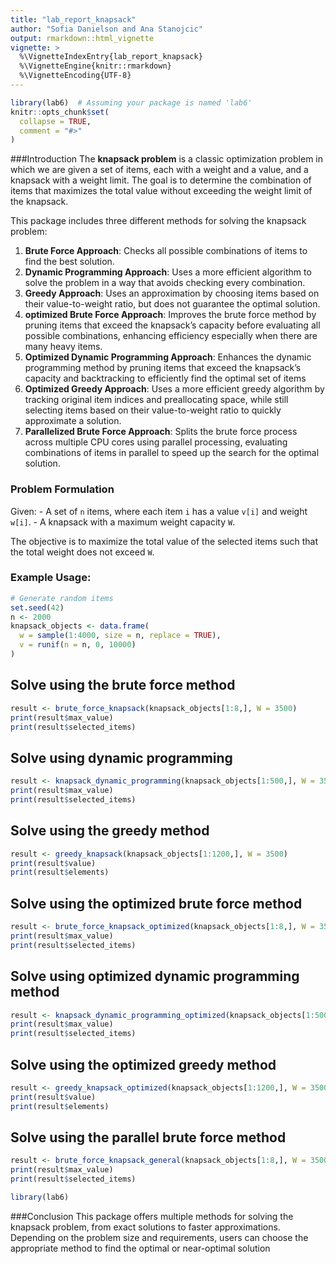 ```yaml
---
title: "lab_report_knapsack"
author: "Sofia Danielson and Ana Stanojcic"
output: rmarkdown::html_vignette
vignette: >
  %\VignetteIndexEntry{lab_report_knapsack}
  %\VignetteEngine{knitr::rmarkdown}
  %\VignetteEncoding{UTF-8}
---
```


```r
library(lab6)  # Assuming your package is named 'lab6'
knitr::opts_chunk$set(
  collapse = TRUE,
  comment = "#>"
)
```
###Introduction
The **knapsack problem** is a classic optimization problem in which we are given a set of items, each with a weight and a value, and a knapsack with a weight limit. The goal is to determine the combination of items that maximizes the total value without exceeding the weight limit of the knapsack. 

This package includes three different methods for solving the knapsack problem:

1. **Brute Force Approach**: Checks all possible combinations of items to find the best solution.
2. **Dynamic Programming Approach**: Uses a more efficient algorithm to solve the problem in a way that avoids checking every combination.
3. **Greedy Approach**: Uses an approximation by choosing items based on their value-to-weight ratio, but does not guarantee the optimal solution.
4. **optimized Brute Force Approach**: Improves the brute force method by pruning items that exceed the knapsack's capacity before evaluating all possible combinations, enhancing efficiency especially when there are many heavy items.
5. **Optimized Dynamic Programming Approach**: Enhances the dynamic programming method by pruning items that exceed the knapsack's capacity and backtracking to efficiently find the optimal set of items
6. **Optimized Greedy Approach**: Uses a more efficient greedy algorithm by tracking original item indices and preallocating space, while still selecting items based on their value-to-weight ratio to quickly approximate a solution.
7. **Parallelized Brute Force Approach**: Splits the brute force process across multiple CPU cores using parallel processing, evaluating combinations of items in parallel to speed up the search for the optimal solution.

### Problem Formulation

Given:
- A set of `n` items, where each item `i` has a value `v[i]` and weight `w[i]`.
- A knapsack with a maximum weight capacity `W`.

The objective is to maximize the total value of the selected items such that the total weight does not exceed `W`.

### Example Usage:

```r
# Generate random items
set.seed(42)
n <- 2000
knapsack_objects <- data.frame(
  w = sample(1:4000, size = n, replace = TRUE),
  v = runif(n = n, 0, 10000)
)
```

## Solve using the brute force method
```r

result <- brute_force_knapsack(knapsack_objects[1:8,], W = 3500)
print(result$max_value)
print(result$selected_items)
```

## Solve using dynamic programming
```r

result <- knapsack_dynamic_programming(knapsack_objects[1:500,], W = 3500)
print(result$max_value)
print(result$selected_items)
```

## Solve using the greedy method
```r

result <- greedy_knapsack(knapsack_objects[1:1200,], W = 3500)
print(result$value)
print(result$elements)
```

## Solve using the optimized brute force method
```r

result <- brute_force_knapsack_optimized(knapsack_objects[1:8,], W = 3500)
print(result$max_value)
print(result$selected_items)
```


## Solve using optimized dynamic programming method
```r

result <- knapsack_dynamic_programming_optimized(knapsack_objects[1:500,], W = 3500)
print(result$max_value)
print(result$selected_items)
```

## Solve using the optimized greedy method
```r

result <- greedy_knapsack_optimized(knapsack_objects[1:1200,], W = 3500)
print(result$value)
print(result$elements)
```

## Solve using the parallel brute force method
```r

result <- brute_force_knapsack_general(knapsack_objects[1:8,], W = 3500, TRUE)
print(result$max_value)
print(result$selected_items)
```



```r
library(lab6)
```

###Conclusion
This package offers multiple methods for solving the knapsack problem, from exact solutions to faster approximations. Depending on the problem size and requirements, users can choose the appropriate method to find the optimal or near-optimal solution